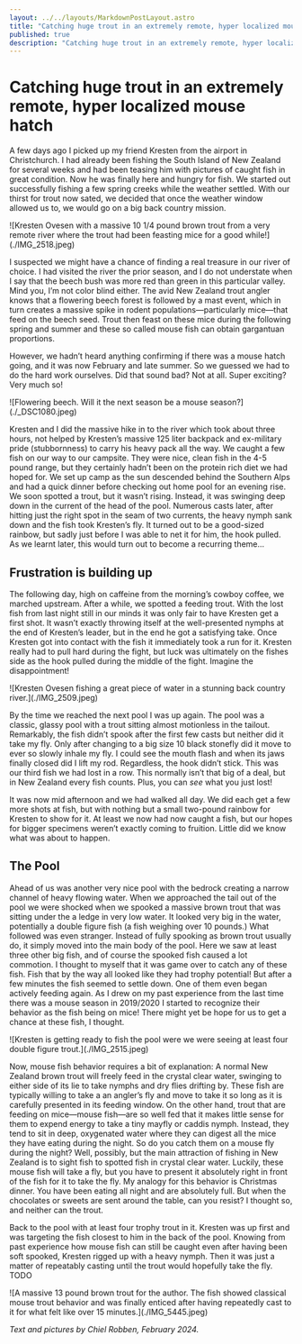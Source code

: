```yaml
---
layout: ../../layouts/MarkdownPostLayout.astro
title: "Catching huge trout in an extremely remote, hyper localized mouse hatch"
published: true
description: "Catching huge trout in an extremely remote, hyper localized mouse hatch."
---
```



# Catching huge trout in an extremely remote, hyper localized mouse hatch

A few days ago I picked up my friend Kresten from the airport in Christchurch. I had already been fishing the South Island of New Zealand for several weeks and had been teasing him with pictures of caught fish in great condition. Now he was finally here and hungry for fish. We started out successfully fishing a few spring creeks while the weather settled. With our thirst for trout now sated, we decided that once the weather window allowed us to, we would go on a big back country mission.

<PictureFrame caption="Kresten Ovesen with a massive 10 1/4 pound brown trout from a very remote river where the trout had been feasting mice for a good while!">
  ![Kresten Ovesen with a massive 10 1/4 pound brown trout from a very remote
  river where the trout had been feasting mice for a good
  while!](./IMG_2518.jpeg)
</PictureFrame>

I suspected we might have a chance of finding a real treasure in our river of choice. I had visited the river the prior season, and I do not understate when I say that the beech bush was more red than green in this particular valley. Mind you, I’m not color blind either. The avid New Zealand trout angler knows that a flowering beech forest is followed by a mast event, which in turn creates a massive spike in rodent populations—particularly mice—that feed on the beech seed. Trout then feast on these mice during the following spring and summer and these so called mouse fish can obtain gargantuan proportions.

However, we hadn’t heard anything confirming if there was a mouse hatch going, and it was now February and late summer. So we guessed we had to do the hard work ourselves. Did that sound bad? Not at all. Super exciting? Very much so!

<PictureFrame caption="Flowering beech. Will it the next season be a mouse season?">
  ![Flowering beech. Will it the next season be a mouse
  season?](./_DSC1080.jpeg)
</PictureFrame>

Kresten and I did the massive hike in to the river which took about three hours, not helped by Kresten’s massive 125 liter backpack and ex-military pride (stubbornness) to carry his heavy pack all the way. We caught a few fish on our way to our campsite. They were nice, clean fish in the 4-5 pound range, but they certainly hadn’t been on the protein rich diet we had hoped for. We set up camp as the sun descended behind the Southern Alps and had a quick dinner before checking out home pool for an evening rise. We soon spotted a trout, but it wasn’t rising. Instead, it was swinging deep down in the current of the head of the pool. Numerous casts later, after hitting just the right spot in the seam of two currents, the heavy nymph sank down and the fish took Kresten’s fly. It turned out to be a good-sized rainbow, but sadly just before I was able to net it for him, the hook pulled. As we learnt later, this would turn out to become a recurring theme…

## Frustration is building up

The following day, high on caffeine from the morning’s cowboy coffee, we marched upstream. After a while, we spotted a feeding trout. With the lost fish from last night still in our minds it was only fair to have Kresten get a first shot. It wasn&rsquo;t exactly throwing itself at the well-presented nymphs at the end of Kresten&rsquo;s leader, but in the end he got a satisfying take. Once Kresten got into contact with the fish it immediately took a run for it. Kresten really had to pull hard during the fight, but luck was ultimately on the fishes side as the hook pulled during the middle of the fight. Imagine the disappointment!

<PictureFrame caption="Kresten Ovesen fishing a great piece of water in a stunning back country river.">
  ![Kresten Ovesen fishing a great piece of water in a stunning back country
  river.](./IMG_2509.jpeg)
</PictureFrame>

By the time we reached the next pool I was up again. The pool was a classic, glassy pool with a trout sitting almost motionless in the tailout. Remarkably, the fish didn&rsquo;t spook after the first few casts but neither did it take my fly. Only after changing to a big size 10 black stonefly did it move to ever so slowly inhale my fly. I could see the mouth flash and when its jaws finally closed did I lift my rod. Regardless, the hook didn&rsquo;t stick. This was our third fish we had lost in a row. This normally isn&rsquo;t that big of a deal, but in New Zealand every fish counts. Plus, you can _see_ what you just lost!

It was now mid afternoon and we had walked all day. We did each get a few more shots at fish, but with nothing but a small two-pound rainbow for Kresten to show for it. At least we now had now caught a fish, but our hopes for bigger specimens weren&rsquo;t exactly coming to fruition. Little did we know what was about to happen.

## The Pool

Ahead of us was another very nice pool with the bedrock creating a narrow channel of heavy flowing water. When we approached the tail out of the pool we were shocked when we spooked a massive brown trout that was sitting under the a ledge in very low water. It looked very big in the water, potentially a double figure fish (a fish weighing over 10 pounds.) What followed was even stranger. Instead of fully spooking as brown trout usually do, it simply moved into the main body of the pool. Here we saw at least three other big fish, and of course the spooked fish caused a lot commotion. I thought to myself that it was game over to catch any of these fish. Fish that by the way all looked like they had trophy potential! But after a few minutes the fish seemed to settle down. One of them even began actively feeding again. As I drew on my past experience from the last time there was a mouse season in 2019/2020 I started to recognize their behavior as the fish being on mice! There might yet be hope for us to get a chance at these fish, I thought.

<PictureFrame caption="Kresten is getting ready to fish the pool were we were seeing at least four double figure trout.">
  ![Kresten is getting ready to fish the pool were we were seeing at least four
  double figure trout.](./IMG_2515.jpeg)
</PictureFrame>

Now, mouse fish behavior requires a bit of explanation: A normal New Zealand brown trout will freely feed in the crystal clear water, swinging to either side of its lie to take nymphs and dry flies drifting by. These fish are typically willing to take a an angler’s fly and move to take it so long as it is carefully presented in its feeding window. On the other hand, trout that are feeding on mice—mouse fish—are so well fed that it makes little sense for them to expend energy to take a tiny mayfly or caddis nymph. Instead, they tend to sit in deep, oxygenated water where they can digest all the mice they have eating during the night. So do you catch them on a mouse fly during the night? Well, possibly, but the main attraction of fishing in New Zealand is to sight fish to spotted fish in crystal clear water. Luckily, these mouse fish will take a fly, but you have to present it absolutely right in front of the fish for it to take the fly. My analogy for this behavior is Christmas dinner. You have been eating all night and are absolutely full. But when the chocolates or sweets are sent around the table, can you resist? I thought so, and neither can the trout.

Back to the pool with at least four trophy trout in it. Kresten was up first and was targeting the fish closest to him in the back of the pool. Knowing from past experience how mouse fish can still be caught even after having been soft spooked, Kresten rigged up with a heavy nymph. Then it was just a matter of repeatably casting until the trout would hopefully take the fly. TODO

<PictureFrame caption="A massive 13 pound brown trout for the author. The fish showed classical mouse trout behavior and was finally enticed after having repeatedly cast to it for what felt like over 15 minutes.">
  ![A massive 13 pound brown trout for the author. The fish showed classical
  mouse trout behavior and was finally enticed after having repeatedly cast to
  it for what felt like over 15 minutes.](./IMG_5445.jpeg)
</PictureFrame>

_Text and pictures by Chiel Robben, February 2024._
